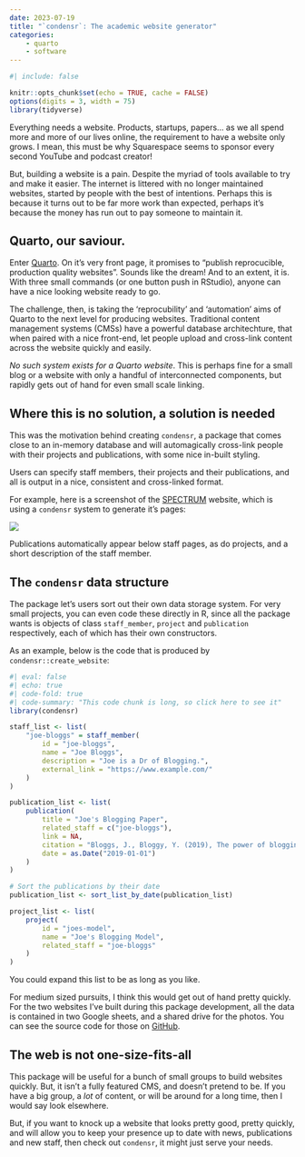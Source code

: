 ```yaml
---
date: 2023-07-19
title: "`condensr`: The academic website generator"
categories:
    - quarto
    - software
---
```


```r
#| include: false

knitr::opts_chunk$set(echo = TRUE, cache = FALSE)
options(digits = 3, width = 75)
library(tidyverse)
```

Everything needs a website. Products, startups, papers... as we all spend more and more of our lives online, the requirement to have a website only grows. I mean, this must be why Squarespace seems to sponsor every second YouTube and podcast creator!

But, building a website is a pain. Despite the myriad of tools available to try and make it easier. The internet is littered with no longer maintained websites, started by people with the best of intentions. Perhaps this is because it turns out to be far more work than expected, perhaps it's because the money has run out to pay someone to maintain it.

## Quarto, our saviour.

Enter [Quarto](https://www.quarto.org). On it's very front page, it promises to "publish reprocucible, production quality websites". Sounds like the dream! And to an extent, it is. With three small commands (or one button push in RStudio), anyone can have a nice looking website ready to go.

The challenge, then, is taking the 'reprocubility' and 'automation' aims of Quarto to the next level for producing websites. Traditional content management systems (CMSs) have a powerful database architechture, that when paired with a nice front-end, let people upload and cross-link content across the website quickly and easily. 

_No such system exists for a Quarto website_. This is perhaps fine for a small blog or a website with only a handful of interconnected components, but rapidly gets out of hand for even small scale linking.

## Where this is no solution, a solution is needed

This was the motivation behind creating `condensr`, a package that comes close to an in-memory database and will automagically cross-link people with their projects and publications, with some nice in-built styling.

Users can specify staff members, their projects and their publications, and all is output in a nice, consistent and cross-linked format.

For example, here is a screenshot of the [SPECTRUM](https://www.spectrum.edu.au/) website, which is using a `condensr` system to generate it's pages:

![](spectrum-screenshot.jpg)

Publications automatically appear below staff pages, as do projects, and a short description of the staff member.

## The `condensr` data structure

The package let's users sort out their own data storage system. For very small projects, you can even code these directly in R, since all the package wants is objects of class `staff_member`, `project` and `publication` respectively, each of which has their own constructors.

As an example, below is the code that is produced by `condensr::create_website`:

```r
#| eval: false
#| echo: true
#| code-fold: true
#| code-summary: "This code chunk is long, so click here to see it"
library(condensr)

staff_list <- list(
    "joe-bloggs" = staff_member(
        id = "joe-bloggs",
        name = "Joe Bloggs",
        description = "Joe is a Dr of Blogging.",
        external_link = "https://www.example.com/"
    )
)

publication_list <- list(
    publication(
        title = "Joe's Blogging Paper",
        related_staff = c("joe-bloggs"),
        link = NA,
        citation = "Bloggs, J., Bloggy, Y. (2019), The power of blogging, Australian Journal of Bloggs, 43: 149-155.",
        date = as.Date("2019-01-01")
    )
)

# Sort the publications by their date
publication_list <- sort_list_by_date(publication_list)

project_list <- list(
    project(
        id = "joes-model",
        name = "Joe's Blogging Model",
        related_staff = "joe-bloggs"
    )
)
```

You could expand this list to be as long as you like.

For medium sized pursuits, I think this would get out of hand pretty quickly. For the two websites I've built during this package development, all the data is contained in two Google sheets, and a shared drive for the photos. You can see the source code for those on [GitHub](https://github.com/spectrum-spark/website-spectrum).

## The web is not one-size-fits-all

This package will be useful for a bunch of small groups to build websites quickly. But, it isn't a fully featured CMS, and doesn't pretend to be. If you have a big group, a _lot_ of content, or will be around for a long time, then I would say look elsewhere.

But, if you want to knock up a website that looks pretty good, pretty quickly, and will allow you to keep your presence up to date with news, publications and new staff, then check out `condensr`, it might just serve your needs.

